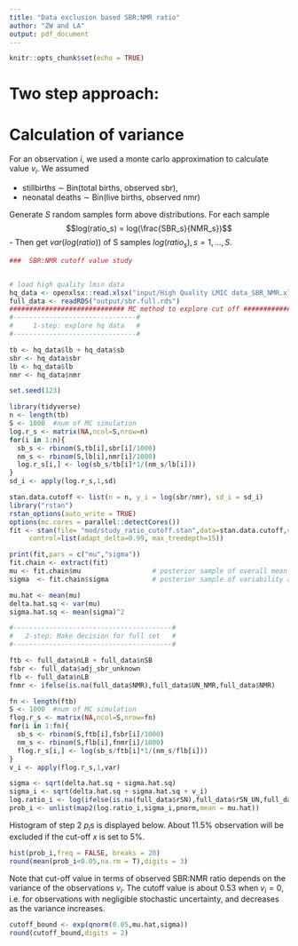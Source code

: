 ```yaml
---
title: "Data exclusion based SBR:NMR ratio"
author: "ZW and LA"
output: pdf_document
---
```


```r
knitr::opts_chunk$set(echo = TRUE)
```


# Two step approach:
\begin{enumerate}
\item Fit a model to the high quality data to estimate range of true ratios. 
\begin{itemize}
 \item Important: we need some kind of model set-up to capture ``true'' variability across ratios (ie we don't want an overall mean across settings because some settings truly have lower SBRs than others)
 \item Candidate set-up: \\
 For observed ratio $r_i$, assume 
 $$\log(r_i) = \theta_i + \varepsilon_i, $$
with
\begin{itemize}

\item  Random error $\varepsilon_i \sim N(0, v_i)$ with variance $v_i$ calculated as per earlier approach(model details in next part)
\item Random effect $\theta_i$, i.e. $\theta_i \sim N(\mu, \sigma^2)$, where $\sigma^2$ refers to variability across settings
\end{itemize}
\end{itemize}
\item For an observed ratio $r_i$ (from full data base), check if an observed ratio is plausible or not to decide on exclusion.
\begin{itemize}
\item Proposal:  Calculate the probability of observing something more extreme then the observed ratio $r_i$ under the fitted model for log-ratios from step 1:
		\begin{itemize}
			\item Calculate $p_i = \int_{-\infty}^{\log(r_i)} \phi( r) dr$, where $\phi( r)$ is the predictive density for log(ratio) from model in step 1 using observation-specific error variance. Based on candidate model in step 1,  the predictive distribution is given by6:
			$$N(\hat{\mu}, \hat{\delta}^2 +  \hat{\sigma}^2 + v_i), $$ where $\hat{\mu}$ is the point estimate for $\mu$ and $\hat{\delta}^2$ its posterior variance, and $\hat{\sigma}^2$ is the point estimate for the variance of the random effects.       \item Decision rule: if $p_i< x$, exclude observation $i$. We set $x = 0.05$ in calculation below. 
\end{itemize}
\end{itemize}
\end{enumerate}

# Calculation of variance

For an observation $i$, we used a monte carlo approximation to calculate value $v_i$. We assumed

- stillbirths  $\sim$ Bin(total births, observed sbr),
- neonatal deaths $\sim$ Bin(live births, observed nmr)

Generate $S$ random samples form above distributions. For each sample
$$log(ratio_s) = log(\frac{SBR_s}{NMR_s})$$
- Then get $var(log(ratio))$ of S samples $log(ratio_s),s=1,...,S$.

```r
###  SBR:NMR cutoff value study


# load high quality lmin data
hq_data <- openxlsx::read.xlsx("input/High Quality LMIC data_SBR_NMR.xlsx")
full_data <- readRDS("output/sbr.full.rds")
############################# MC method to explore cut off ######################
#-------------------------------#
#     1-step: explore hq data   #
#-------------------------------#

tb <- hq_data$lb + hq_data$sb
sbr <- hq_data$sbr
lb <- hq_data$lb
nmr <- hq_data$nmr

set.seed(123)
```

```r
library(tidyverse)
n <- length(tb)
S <- 1000  #num of MC simulation
log.r_s <- matrix(NA,ncol=S,nrow=n)
for(i in 1:n){
  sb_s <- rbinom(S,tb[i],sbr[i]/1000)
  nm_s <- rbinom(S,lb[i],nmr[i]/1000)
  log.r_s[i,] <- log(sb_s/tb[i]*1/(nm_s/lb[i]))
}
sd_i <- apply(log.r_s,1,sd)

stan.data.cutoff <- list(n = n, y_i = log(sbr/nmr), sd_i = sd_i)
library("rstan")
rstan_options(auto_write = TRUE)
options(mc.cores = parallel::detectCores())
fit <- stan(file= "mod/study_ratio_cutoff.stan",data=stan.data.cutoff,chains = 4,
     control=list(adapt_delta=0.99, max_treedepth=15))

print(fit,pars = c("mu","sigma"))
fit.chain <- extract(fit)
mu <- fit.chain$mu                  # posterior sample of overall mean of log ratio
sigma  <- fit.chain$sigma           # posterior sample of variability across settings.

mu.hat <- mean(mu)
delta.hat.sq <- var(mu)
sigma.hat.sq <- mean(sigma)^2

#----------------------------------------#
#   2-step: Make decision for full set   #
#----------------------------------------#
```
```r
ftb <- full_data$nLB + full_data$nSB
fsbr <- full_data$adj_sbr_unknown
flb <- full_data$nLB
fnmr <- ifelse(is.na(full_data$NMR),full_data$UN_NMR,full_data$NMR)

fn <- length(ftb)
S <- 1000  #num of MC simulation
flog.r_s <- matrix(NA,ncol=S,nrow=fn)
for(i in 1:fn){
  sb_s <- rbinom(S,ftb[i],fsbr[i]/1000)
  nm_s <- rbinom(S,flb[i],fnmr[i]/1000)
  flog.r_s[i,] <- log(sb_s/ftb[i]*1/(nm_s/flb[i]))
}
v_i <- apply(flog.r_s,1,var)

sigma <- sqrt(delta.hat.sq + sigma.hat.sq)
sigma_i <- sqrt(delta.hat.sq + sigma.hat.sq + v_i)
log.ratio_i <- log(ifelse(is.na(full_data$rSN),full_data$rSN_UN,full_data$rSN))
prob_i <- unlist(map2(log.ratio_i,sigma_i,pnorm,mean = mu.hat))
```

Histogram of step 2 $p_i$s is displayed below. About 11.5% observation will be excluded if the cut-off $x$ is set to 5%.

```r
hist(prob_i,freq = FALSE, breaks = 20)
round(mean(prob_i<0.05,na.rm = T),digits = 3)
```

Note that cut-off value in terms of observed SBR:NMR ratio depends on the variance of the observations $v_i$. 
The cutoff value is about 0.53 when $v_i = 0$, i.e. for observations with negligible stochastic uncertainty, and decreases as the variance increases. 
```r
cutoff_bound <- exp(qnorm(0.05,mu.hat,sigma))
round(cutoff_bound,digits = 2)
```